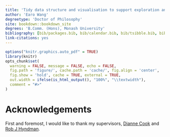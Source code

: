 ```yaml
---
title: 'Tidy data structure and visualisation to support exploration and modeling of temporal data'
author: 'Earo Wang'
degreetype: 'Doctor of Philosophy'
site: bookdown::bookdown_site
degrees: 'B.Comm. (Hons), Monash University'
bibliography: [bib/packages.bib, bib/calendar.bib, bib/tsibble.bib, bib/thesisrefs.bib]
link-citations: yes
---
```


```r
options("knitr.graphics.auto_pdf" = TRUE)
library(knitr)
opts_chunk$set(
  warning = FALSE, message = FALSE, echo = FALSE,
  fig.path = 'figure/', cache.path = 'cache/', fig.align = 'center', 
  fig.show = 'hold', cache = TRUE, external = TRUE,
  out.width = ifelse(is_html_output(), "100%", "\\textwidth"),
  comment = "#>"
)
```

# Acknowledgements {-}

First and foremost, I would like to thank my supervisors, [Dianne Cook](http://dicook.org) and [Rob J Hyndman](http://robjhyndman.com).
